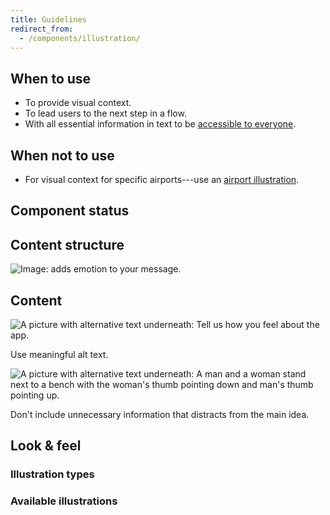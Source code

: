```yaml
---
title: Guidelines
redirect_from:
  - /components/illustration/
---
```




<ReactExample exampleId="Illustration-default" />

## When to use

- To provide visual context.
- To lead users to the next step in a flow.
- With all essential information in text to be [accessible to everyone](/foundation/accessibility/).

## When not to use

- For visual context for specific airports---use an [airport illustration](/components/visuals/airportillustration/).

## Component status

<ComponentStatus component="Illustration" />

## Content structure

![Image: adds emotion to your message.](fileId:4QJZqvBvRrLu6t9mwObCkA;nodeId:0%3A265)

## Content

<IllustrationNonvisualSnippet />

<GuidelineImages>

<DoImage>

![A picture with alternative text underneath: Tell us how you feel about the app.](fileId:fannvRpkOJK6uxxT33EKaa;nodeId:71%3A986)

Use meaningful alt text.

</DoImage>

<DontImage>

![A picture with alternative text underneath: A man and a woman stand next to a bench with the woman's thumb pointing down and man's thumb pointing up.](fileId:fannvRpkOJK6uxxT33EKaa;nodeId:71%3A981)

Don't include unnecessary information that distracts from the main idea.

</DontImage>

</GuidelineImages>

## Look & feel

### Illustration types

<IllustrationTypesSnippet />

### Available illustrations

<IllustrationList />
